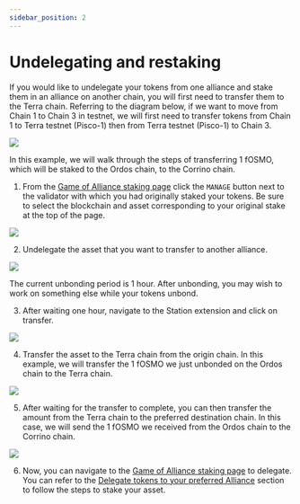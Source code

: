 ```yaml
---
sidebar_position: 2
---
```



# Undelegating and restaking

If you would like to undelegate your tokens from one alliance and stake them in an alliance on another chain, you will first need to transfer them to the Terra chain. Referring to the diagram below, if we want to move from Chain 1 to Chain 3 in testnet, we will first need to transfer tokens from Chain 1 to Terra testnet (Pisco-1) then from Terra testnet (Pisco-1) to Chain 3.

<img className="readme-img-sm" src="/img/user-guide/restaking.png" />

In this example, we will walk through the steps of transferring 1 fOSMO, which will be staked to the Ordos chain, to the Corrino chain.

1. From the [Game of Alliance staking page](https://game-of-alliance.pages.dev/staking) click the `MANAGE` button next to the validator with which you had originally staked your tokens. Be sure to select the blockchain and asset corresponding to your original stake at the top of the page.

<img className="readme-img-md" src="/img/user-guide/manage-undelegate.png" />

2. Undelegate the asset that you want to transfer to another alliance.

<img className="readme-img-sm" src="/img/user-guide/undelegate.png" />

<Admonition type="info" icon="ℹ️" title="Unbonding period">

The current unbonding period is 1 hour. After unbonding, you may wish to work on something else while your tokens unbond.

</Admonition>

3. After waiting one hour, navigate to the Station extension and click on transfer.

<img className="readme-img-sm" src="/img/user-guide/transfer_extension.png" />

4. Transfer the asset to the Terra chain from the origin chain. In this example, we will transfer the 1 fOSMO we just unbonded on the Ordos chain to the Terra chain.

<img className="readme-img-sm" src="/img/user-guide/transfer_to_terra.png" />

5. After waiting for the transfer to complete, you can then transfer the amount from the Terra chain to the preferred destination chain. In this case, we will send the 1 fOSMO we received from the Ordos chain to the Corrino chain.

<img className="readme-img-sm" src="/img/user-guide/transfer_to_corrino.png" />

6. Now, you can navigate to the [Game of Alliance staking page](https://game-of-alliance.pages.dev/staking) to delegate. You can refer to the [Delegate tokens to your preferred Alliance](./how-to-stake#delegate-tokens-to-your-preferred-alliance) section to follow the steps to stake your asset.
